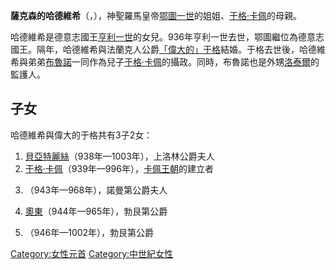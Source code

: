 {{Unreferenced|time=2020-09-20T04:55:12+00:00}}
{{Infobox royalty
| name       = 薩克森的哈德維希
| image      = Hedwig of Saxony.jpg
| birth_date = 910年
| death_date = 959年
| house      = [[奥托王朝|鄂圖王朝]]
| father     = [[亨利一世_(德意志)|亨利一世]]
| mother     = [[林格罕的瑪蒂達|林格罕的瑪蒂達]]
}}
'''薩克森的哈德維希'''（{{lang-de|Hadwig von Sachsen}}，{{bd|910年||959年}}），神聖羅馬皇帝[[奥托一世_(神聖羅馬帝國)|鄂圖一世]]的姐姐、[[于格·卡佩|于格·卡佩]]的母親。

哈德維希是德意志國王[[亨利一世_(德意志)|亨利一世]]的女兒。936年亨利一世去世，鄂圖繼位為德意志國王。隔年，哈德維希與法蘭克人公爵[[偉大的于格|「偉大的」于格]]結婚。于格去世後，哈德維希與弟弟[[偉人布魯諾|布魯諾]]一同作為兒子[[于格·卡佩|于格·卡佩]]的攝政。同時，布魯諾也是外甥[[洛泰爾_(西法蘭克國王)|洛泰爾]]的監護人。

== 子女 ==
哈德維希與偉大的于格共有3子2女：
# [[法蘭西的貝亞特麗絲|貝亞特麗絲]]（938年—1003年），上洛林公爵夫人
# [[于格·卡佩|于格·卡佩]]（939年—996年），[[卡佩王朝|卡佩王朝]]的建立者
# {{le|法蘭西的艾瑪 (943-968)|Emma of Paris, Duchess of Normandy|艾瑪}}（943年—968年），諾曼第公爵夫人
# [[巴黎的奥东|奧東]]（944年—965年），勃艮第公爵
# {{le|亨利一世 (勃艮第公爵)|Henry I, Duke of Burgundy|亨利一世}}（946年—1002年），勃艮第公爵

[[Category:女性元首|Category:女性元首]]
[[Category:中世紀女性|Category:中世紀女性]]
